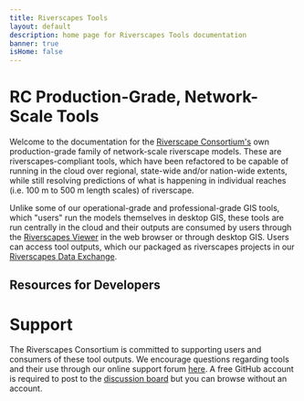 ```yaml
---
title: Riverscapes Tools
layout: default
description: home page for Riverscapes Tools documentation
banner: true
isHome: false
---
```



<Container maxWidth="xl">

# RC Production-Grade, Network-Scale Tools

Welcome to the documentation for the [Riverscape Consortium's](https://riverscapes.net) own production-grade family of network-scale riverscape models. These are riverscapes-compliant tools, which have been refactored to be capable of running in the cloud over regional, state-wide and/or nation-wide extents, while still resolving predictions of what is happening in individual reaches (i.e. 100 m to 500 m length scales) of riverscape.

Unlike some of our operational-grade and professional-grade GIS tools, which "users" run the models themselves in desktop GIS, these tools are run centrally in the cloud and their outputs are consumed by users through the [Riverscapes Viewer](http://viewer.riverscapes.net) in the web browser or through desktop GIS. Users can access tool outputs, which our packaged as riverscapes projects in our [Riverscapes Data Exchange](https://data.riverscapes.net/).


## Resources for Developers

<Container maxWidth="xl">
    <Grid container spacing={4} sx={{mt: 3}} padding={0}>
      <StoryCard 
        title="Riverscapes Context"
        image={RSCImage}
        description="The Riverscapes Context tool automatically aggregates a variety of nationally available spatial datasets into a riverscapes project for a given watershed (e.g. HUC8). These data can then be used for contextual purposes, mapping, or as input data in other tools."
        to="/rscontext" />
      <StoryCard 
        title="Channel Area"
        image={ChannelAreaImage}
        description="The Channel Area tool generates polygons representing the active channel network within a watershed. "
        to="/channelarea" />
      <StoryCard 
        title="TauDEM"
        image={TauDEMImage}
        description="The TauDEM is a suite of tools for topographic analysis using DEMs."
        to="/taudem" />
      <StoryCard 
        title="VBET"
        image={VBETImage}
        description="The Valley Bottom Extraction Tool uses a DEM and a channel area network to estimate the valley bottom extents (area that could plausibly flood in contemporary natural flow regime) thereby defining the riverscape network."
        to="/vbet" />

   <StoryCard 
        title="BRAT"
        image={BRATImage}
        description="The Beaver Restoration Assessment Tool combines a model estimating the capacity of a riverscape to support dam building activity with analysis of potential anthropogenic conflicts to create a tool that can be used to inform where LTPBRrestoration using beaver can be targeted."
        to="/brat" />

   <StoryCard 
        title="Anthropogenic Context"
        image={AnthroImage}
        description="The Anthropogenic Context Tool adds attributes to stream network reaches and to points along the riverscape (valley bottom) center line that help to contextualize potential anthropogenic impacts to the riverscape. These attributes are used in portions of the BRAT and RCAT models."
        to="/anthro" />


  <StoryCard 
        title="RCAT"
        image={AnthroImage}
        description=""
        to="/anthro" />


  <StoryCard 
        title="RME"
        image={AnthroImage}
        description=""
        to="/rme" />
    </Grid>
</Container>

# Support

The Riverscapes Consortium is committed to supporting users and consumers of these tool outputs. We encourage questions regarding tools and their use through our online support forum [here](https://github.com/Riverscapes/riverscapes-tools/discussions). A free GitHub account is required to post to the [discussion board](https://github.com/Riverscapes/riverscapes-tools/discussions) but you can browse without an account.

</Container>